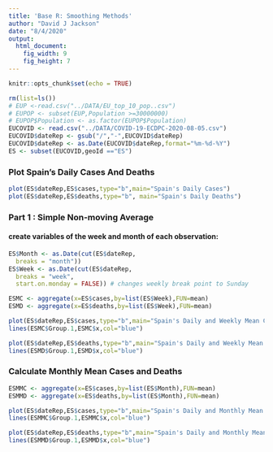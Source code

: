 ```yaml
---
title: 'Base R: Smoothing Methods'
author: "David J Jackson"
date: "8/4/2020"
output: 
  html_document: 
    fig_width: 9
    fig_height: 7
---
```


```r
knitr::opts_chunk$set(echo = TRUE)
```

```r
rm(list=ls())
# EUP <-read.csv("../DATA/EU_top_10_pop..csv")
# EUPOP <- subset(EUP,Population >=30000000)
# EUPOP$Population <- as.factor(EUPOP$Population)
EUCOVID <- read.csv("../DATA/COVID-19-ECDPC-2020-08-05.csv")
EUCOVID$dateRep <- gsub("/","-",EUCOVID$dateRep)
EUCOVID$dateRep <- as.Date(EUCOVID$dateRep,format="%m-%d-%Y")
ES <- subset(EUCOVID,geoId =="ES")
```

### Plot Spain's Daily Cases And Deaths

```r
plot(ES$dateRep,ES$cases,type="b",main="Spain's Daily Cases")
plot(ES$dateRep,ES$deaths,type="b", main="Spain's Daily Deaths")
```
### Part 1 : Simple Non-moving Average
#### create variables of the week and month of each observation:

```r
ES$Month <- as.Date(cut(ES$dateRep,
  breaks = "month"))
ES$Week <- as.Date(cut(ES$dateRep,
  breaks = "week",
  start.on.monday = FALSE)) # changes weekly break point to Sunday
```
```r
ESMC <- aggregate(x=ES$cases,by=list(ES$Week),FUN=mean)
ESMD <- aggregate(x=ES$deaths,by=list(ES$Week),FUN=mean)
```
```r
plot(ES$dateRep,ES$cases,type="b",main="Spain's Daily and Weekly Mean Cases",col="red")
lines(ESMC$Group.1,ESMC$x,col="blue")
```

```r
plot(ES$dateRep,ES$deaths,type="b",main="Spain's Daily and Weekly Mean Deaths",col="red")
lines(ESMD$Group.1,ESMD$x,col="blue")
```

### Calculate Monthly Mean Cases and Deaths

```r
ESMMC <- aggregate(x=ES$cases,by=list(ES$Month),FUN=mean)
ESMMD <- aggregate(x=ES$deaths,by=list(ES$Month),FUN=mean)
```
```r
plot(ES$dateRep,ES$cases,type="b",main="Spain's Daily and Monthly Mean Cases",col="red")
lines(ESMMC$Group.1,ESMMC$x,col="blue")
```

```r
plot(ES$dateRep,ES$deaths,type="b",main="Spain's Daily and Monthly Mean Deaths",col="red")
lines(ESMMD$Group.1,ESMMD$x,col="blue")
```

